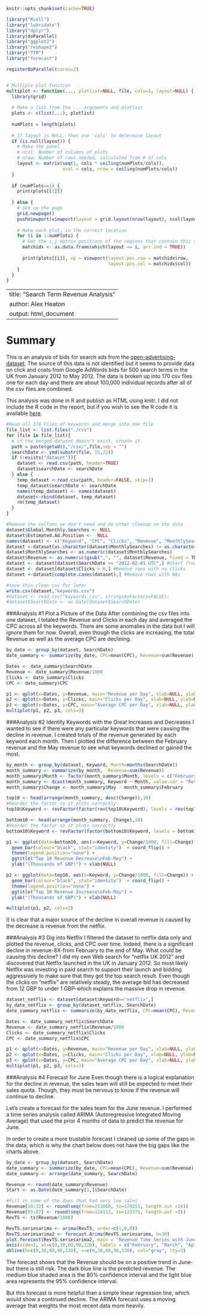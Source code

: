 ```r
knitr::opts_chunk$set(cache=TRUE)

library("Rcell")
library("lubridate")
library("dplyr")
library(doParallel)
library("ggplot2")
library("reshape2")
library("TTR")
library("forecast")

registerDoParallel(cores=2)


# Multiple plot function
multiplot <- function(..., plotlist=NULL, file, cols=1, layout=NULL) {
  library(grid)
  
  # Make a list from the ... arguments and plotlist
  plots <- c(list(...), plotlist)
  
  numPlots = length(plots)
  
  # If layout is NULL, then use 'cols' to determine layout
  if (is.null(layout)) {
    # Make the panel
    # ncol: Number of columns of plots
    # nrow: Number of rows needed, calculated from # of cols
    layout <- matrix(seq(1, cols * ceiling(numPlots/cols)),
                     ncol = cols, nrow = ceiling(numPlots/cols))
  }
  
  if (numPlots==1) {
    print(plots[[1]])
    
  } else {
    # Set up the page
    grid.newpage()
    pushViewport(viewport(layout = grid.layout(nrow(layout), ncol(layout))))
    
    # Make each plot, in the correct location
    for (i in 1:numPlots) {
      # Get the i,j matrix positions of the regions that contain this subplot
      matchidx <- as.data.frame(which(layout == i, arr.ind = TRUE))
      
      print(plots[[i]], vp = viewport(layout.pos.row = matchidx$row,
                                      layout.pos.col = matchidx$col))
    }
  }
}
```

---
title: "Search Term Revenue Analysis"
author: Alex Heaton
output: html_document
---
# Summary 
This is an analysis of bids for search ads from the [open-advertising-dataset](https://code.google.com/p/open-advertising-dataset/). The source of this data is not identified but it seems to provide data on click and costs from Google AdWords bids for 500 search terms in the UK from January 2012 to May 2012. The data is broken up into 170 csv files one for each day-and there are about 100,000 individual records after all of the csv files are combined.

This analysis was done in R and publish as HTML using knitr. I did not include the R code in the report, but if you wish to see the R code it is available [here](https://github.com/alexheat/SearchWords/blob/gh-pages/SearchWords.RMD).
```r
#Read all 178 Files of keywords and merge into one file
file_list <- list.files("./csv")
for (file in file_list){
  # if the merged dataset doesn't exist, create it
  path = paste(getwd(),"/csv/",file,sep = "")
  searchDate <- ymd(substr(file, 15,22))
  if (!exists("dataset")){
    dataset <- read.csv(path, header=TRUE)
    dataset$searchDate <- searchDate
  } else {
    temp_dataset <-read.csv(path, header=FALSE, skip=1)
    temp_dataset$searchDate <- searchDate
    names(temp_dataset) <- names(dataset)
    dataset<-rbind(dataset, temp_dataset)
    rm(temp_dataset)
  }
}

#Remove the collums we don't need and do other cleanup on the data
dataset$Global.Monthly.Searches <- NULL
dataset$Estimated.Ad.Position <-  NULL
names(dataset) <- c("Keyword", "CPC", "Clicks", "Revenue", "MonthlySearches", "SearchDate")
dataset <-dataset[as.character(dataset$MonthlySearches) != as.character("-"),] 
dataset$MonthlySearches <- as.numeric(dataset$MonthlySearches)
dataset$Revenue <- as.numeric(gsub(",", "", dataset$Revenue, fixed = TRUE)) 
dataset <- dataset[dataset$SearchDate >= "2012-02-01 UTC",] #Start from February because Jan data is not reliable
dataset <- dataset[dataset$Clicks > 0,] #Remove rows with no clicks
dataset <-dataset[complete.cases(dataset),] #Remove rows with NAs

#save this clean csv for later
write.csv(dataset,"keywords.csv")
#dataset <- read.csv("keywords.csv", stringsAsFactors=FALSE); 
#dataset$SearchDate <- as.Date(dataset$SearchDate)

```

###Analysis #1 Plot a Picture of the Data
After combining the csv files into one dataset, I totaled the Revenue and Clicks in each day and averaged the CPC across all the keywords. There are some anomalies in the data but I will ignore them for now. Overall, even though the clicks are increasing, the total Revenue as well as the average CPC are declining.

```r

by_date <- group_by(dataset, SearchDate)
date_summary <- summarize(by_date, CPC=mean(CPC), Revenue=sum(Revenue), Clicks=sum(Clicks))

Dates <- date_summary$SearchDate
Revenue <- date_summary$Revenue/1000
Clicks <- date_summary$Clicks
CPC <- date_summary$CPC

p1 <- qplot(x=Dates, y=Revenue, main="Revenue per Day", xlab=NULL, ylab=NULL)
p2 <- qplot(x=Dates, y=Clicks, main="Clicks per Day", xlab=NULL, ylab=NULL)
p3 <- qplot(x=Dates, y=CPC, main="Average CPC per Day", xlab=NULL, ylab=NULL)
multiplot(p1, p2, p3, cols=3)

```

###Analysis #2 Identify Keywords with the Great Increases and Decreases
I wanted to see if there were any particular keywords that were causing the decline in revenue. I created totals of the revenue generated by each keyword each month. Then I plotted the difference between the February revenue and the May revenue to see what keywords declined or gained the most. 

```r

by_month <- group_by(dataset, Keyword, Month=months(SearchDate))
month_summary <- summarize(by_month,  Revenue=sum(Revenue))
month_summary$Month <- factor(month_summary$Month, levels = c("February", "March", "April", "May"))
month_summary <- dcast(month_summary, Keyword ~ Month, value.var = "Revenue") #Create one collumn per month
month_summary$Change <- month_summary$May - month_summary$February

top10 <- head(arrange(month_summary, desc(Change)),10)
#Reorder the factor so it plots correctly
top10$Keyword <- revFactor(factor(rev(top10$Keyword), levels = rev(top10$Keyword)))

bottom10 <- head(arrange(month_summary, Change),10)
#Reorder the factor so it plots correctly
bottom10$Keyword <- revFactor(factor(bottom10$Keyword, levels = bottom10$Keyword))

p1 <- ggplot(data=bottom10, aes(x=Keyword, y=Change/1000, fill=Change)) +
  geom_bar(colour="black", stat="identity")  + coord_flip() + 
  theme(legend.position="none") + 
  ggtitle("Top 10 Revenue Decrease\nFeb-May") +
  ylab("(Thousands of GBP)") + xlab(NULL)

p2 <- ggplot(data=top10, aes(x=Keyword, y=Change/1000, fill=Change)) +
  geom_bar(colour="black", stat="identity")  + coord_flip() + 
  theme(legend.position="none") + 
  ggtitle("Top 10 Revenue Increase\nFeb-May") +
  ylab("(Thousands of GBP)") + xlab(NULL)

multiplot(p1, p2, cols=2)

```

It is clear that a major source of the decline in overall revenue is caused by the decrease is revenue from the netflix.

###Analysis #3 Dig into Netflix 
I filtered the dataset to netflix data only and plotted the revenue, clicks, and CPC over time. Indeed, there is a significant decline in revenue-8X-from February to the end of May. What could be causing this decline? I did my own Web search for "netflix UK 2012" and discovered that Netflix launched in the UK in January 2012. So most likely Netflix was investing in paid search to support their launch and bidding aggressively to make sure that they got the top search result. Even though the clicks on "netflix" are relatively steady, the average bid has decreased from 12 GBP to under 1 GBP-which explains the massive drop in revenue.

```r
dataset_netflix <- dataset[dataset$Keyword=="netflix",]
by_date_netflix <- group_by(dataset_netflix, SearchDate)
date_summary_netflix <- summarize(by_date_netflix, CPC=mean(CPC), Revenue=sum(Revenue), Clicks=sum(Clicks))

Dates <- date_summary_netflix$SearchDate
Revenue <- date_summary_netflix$Revenue/1000
Clicks <- date_summary_netflix$Clicks
CPC <- date_summary_netflix$CPC

p1 <- qplot(x=Dates, y=Revenue, main="Revenue per Day", xlab=NULL, ylab=NULL)
p2 <- qplot(x=Dates, y=Clicks, main="Clicks per Day", xlab=NULL, ylab=NULL)
p3 <- qplot(x=Dates, y=CPC, main="Average CPC per Day", xlab=NULL, ylab=NULL)
multiplot(p1, p2, p3, cols=3)

```

###Analysis #4 Forecast for June
Even though there is a logical explanation for the decline in revenue, the sales team will still be expected to meet their sales quota. Though, they must be nervous to know if the revenue will continue to decline.

Let's create a forecast for the sales team for the June revenue. I performed a time series analysis called ARIMA (Autoregressive Integrated Moving Average) that used the prior 4 months of data to predict the revenue for June.

In order to create a more trustable forecast I cleaned up some of the gaps in the data, which is why the chart below does not have the big gaps like the charts above.

```r

by_date <- group_by(dataset, SearchDate)
date_summary <- summarize(by_date, CPC=mean(CPC), Revenue=sum(Revenue), Clicks=sum(Clicks))
date_summary <- arrange(date_summary, SearchDate)

Revenue <- round(date_summary$Revenue)
Start <- as.Date(date_summary[1,]$SearchDate)

#Fill in some of the days that had very low sales
Revenue[18:32] <- round(seq(from=211060, to=179251, length.out =15))
Revenue[85:87] <- round(seq(from=124112, to=123375, length.out =3))
RevTS <- ts(Revenue/1000)

RevTS.seriesarima <- arima(RevTS, order=c(1,0,0))
RevTS.seriesarima2 <- forecast.Arima(RevTS.seriesarima, h=30)
plot.forecast(RevTS.seriesarima2, main = "Revenue Time Series with June Forcast", xaxt="n") 
axis(side=1, at=c(0,30,60,90,120), labels = c("February", "March", "April", "May", "June")) 
abline(h=c(0,30,60,90,120), v=c(0,30,60,90,120), col="gray", lty=3)
```

The forecast shows that the Revenue should be on a positive trend in June-but there is still risk. The dark blue line is the predicted revenue. The medium blue shaded area is the 80% confidence interval and the light blue area represents the 95% confidence interval. 

But this forecast is more helpful than a simple linear regression line, which would show a continued decline. The ARIMA forecast uses a moving average that weights the most recent data more heavily.
